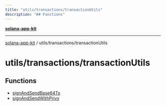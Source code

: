 ```yaml
---
title: "utils/transactions/transactionUtils"
description: "## Functions"
---
```


[**solana-app-kit**](../../../README.mdx)

***

[solana-app-kit](../../../README.mdx) / utils/transactions/transactionUtils

# utils/transactions/transactionUtils

## Functions

- [signAndSendBase64Tx](functions/signAndSendBase64Tx.mdx)
- [signAndSendWithPrivy](functions/signAndSendWithPrivy.mdx)
